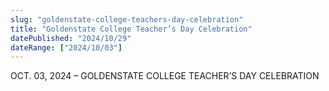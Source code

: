 ```yaml
---
slug: "goldenstate-college-teachers-day-celebration"
title: "Goldenstate College Teacher’s Day Celebration"
datePublished: "2024/10/29"
dateRange: ["2024/10/03"]
---
```


<!--- content start --->

OCT. 03, 2024 – GOLDENSTATE COLLEGE TEACHER’S DAY CELEBRATION

<!--- content end --->